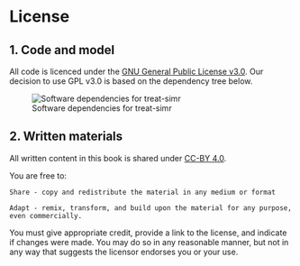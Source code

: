 # License

## 1. Code and model

All code is licenced under the [GNU General Public License v3.0](https://github.com/TomMonks/treat-sim-rsimmer/blob/main/LICENSE). Our decision to use GPL v3.0 is based on the dependency tree below.

![Software dependencies for treat-simr](images/license.png){#fig-license}

## 2. Written materials

All written content in this book is shared under [CC-BY 4.0](https://creativecommons.org/licenses/by/4.0).

You are free to:

```         
Share - copy and redistribute the material in any medium or format

Adapt - remix, transform, and build upon the material for any purpose, even commercially.
```

You must give appropriate credit, provide a link to the license, and indicate if changes were made. You may do so in any reasonable manner, but not in any way that suggests the licensor endorses you or your use.
